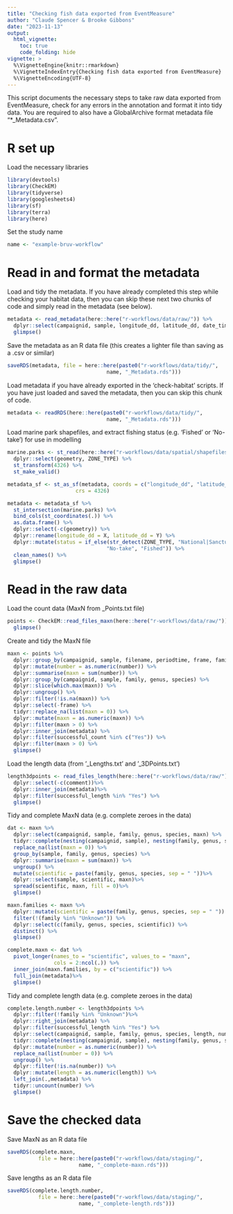```yaml
---
title: "Checking fish data exported from EventMeasure"
author: "Claude Spencer & Brooke Gibbons"
date: "2023-11-13"
output:
  html_vignette:
    toc: true
    code_folding: hide
vignette: >
  %\VignetteEngine{knitr::rmarkdown}
  %\VignetteIndexEntry{Checking fish data exported from EventMeasure}
  %\VignetteEncoding{UTF-8}
---
```


This script documents the necessary steps to take raw data exported from EventMeasure, check for any errors in the annotation and format it into tidy data. You are required to also have a GlobalArchive format metadata file "*_Metadata.csv".

# R set up
Load the necessary libraries
```r
library(devtools)
library(CheckEM)
library(tidyverse)
library(googlesheets4)
library(sf)
library(terra)
library(here)
```
Set the study name
```r
name <- "example-bruv-workflow"
```
# Read in and format the metadata
Load and tidy the metadata. If you have already completed this step while checking your habitat data, then you can skip these next two chunks of code and simply read in the metadata (see below).
```r
metadata <- read_metadata(here::here("r-workflows/data/raw/")) %>%
  dplyr::select(campaignid, sample, longitude_dd, latitude_dd, date_time, location, site, depth, successful_count, successful_length, successful_habitat_forward, successful_habitat_backward) %>%
  glimpse()
```
Save the metadata as an R data file (this creates a lighter file than saving as a .csv or similar)
```r
saveRDS(metadata, file = here::here(paste0("r-workflows/data/tidy/",
                                name, "_Metadata.rds")))
```
Load metadata if you have already exported in the 'check-habitat' scripts. If you have just loaded and saved the metadata, then you can skip this chunk of code.
```r
metadata <- readRDS(here::here(paste0("r-workflows/data/tidy/",
                                name, "_Metadata.rds")))
```
Load marine park shapefiles, and extract fishing status (e.g. 'Fished' or 'No-take') for use in modelling
```r
marine.parks <- st_read(here::here("r-workflows/data/spatial/shapefiles/Collaborative_Australian_Protected_Areas_Database_(CAPAD)_2022_-_Marine.shp"))  %>%
  dplyr::select(geometry, ZONE_TYPE) %>%
  st_transform(4326) %>%
  st_make_valid()

metadata_sf <- st_as_sf(metadata, coords = c("longitude_dd", "latitude_dd"),
                      crs = 4326)

metadata <- metadata_sf %>%
  st_intersection(marine.parks) %>%
  bind_cols(st_coordinates(.)) %>%
  as.data.frame() %>%
  dplyr::select(-c(geometry)) %>%
  dplyr::rename(longitude_dd = X, latitude_dd = Y) %>%
  dplyr::mutate(status = if_else(str_detect(ZONE_TYPE, "National|Sanctuary"),
                                "No-take", "Fished")) %>%
  clean_names() %>%
  glimpse()
```
# Read in the raw data
Load the count data (MaxN from _Points.txt file)
```r
points <- CheckEM::read_files_maxn(here::here("r-workflows/data/raw/")) %>%
  glimpse()
```
Create and tidy the MaxN file
```r
maxn <- points %>% 
  dplyr::group_by(campaignid, sample, filename, periodtime, frame, family, genus, species) %>% 
  dplyr::mutate(number = as.numeric(number)) %>%
  dplyr::summarise(maxn = sum(number)) %>%
  dplyr::group_by(campaignid, sample, family, genus, species) %>%
  dplyr::slice(which.max(maxn)) %>%
  dplyr::ungroup() %>%
  dplyr::filter(!is.na(maxn)) %>%
  dplyr::select(-frame) %>%
  tidyr::replace_na(list(maxn = 0)) %>%
  dplyr::mutate(maxn = as.numeric(maxn)) %>%
  dplyr::filter(maxn > 0) %>%
  dplyr::inner_join(metadata) %>%
  dplyr::filter(successful_count %in% c("Yes")) %>% 
  dplyr::filter(maxn > 0) %>%
  glimpse()
```
Load the length data (from '_Lengths.txt' and '_3DPoints.txt')
```r
length3dpoints <- read_files_length(here::here("r-workflows/data/raw/")) %>%                   
  dplyr::select(-c(comment))%>%
  dplyr::inner_join(metadata)%>%
  dplyr::filter(successful_length %in% "Yes") %>%
  glimpse() 
```
Tidy and complete MaxN data (e.g. complete zeroes in the data)
```r
dat <- maxn %>%
  dplyr::select(campaignid, sample, family, genus, species, maxn) %>%
  tidyr::complete(nesting(campaignid, sample), nesting(family, genus, species)) %>%
  replace_na(list(maxn = 0)) %>%
  group_by(sample, family, genus, species) %>%
  dplyr::summarise(maxn = sum(maxn)) %>%
  ungroup() %>% 
  mutate(scientific = paste(family, genus, species, sep = " "))%>%
  dplyr::select(sample, scientific, maxn)%>%
  spread(scientific, maxn, fill = 0)%>%
  glimpse()

maxn.families <- maxn %>%
  dplyr::mutate(scientific = paste(family, genus, species, sep = " ")) %>%
  filter(!(family %in% "Unknown")) %>%
  dplyr::select(c(family, genus, species, scientific)) %>%
  distinct() %>%
  glimpse()

complete.maxn <- dat %>%
  pivot_longer(names_to = "scientific", values_to = "maxn",
               cols = 2:ncol(.)) %>%
  inner_join(maxn.families, by = c("scientific")) %>%
  full_join(metadata)%>%
  glimpse()
```
Tidy and complete length data (e.g. complete zeroes in the data)
```r
complete.length.number <- length3dpoints %>% 
  dplyr::filter(!family %in% "Unknown")%>%
  dplyr::right_join(metadata) %>%
  dplyr::filter(successful_length %in% "Yes") %>%
  dplyr::select(campaignid, sample, family, genus, species, length, number, range) %>%
  tidyr::complete(nesting(campaignid, sample), nesting(family, genus, species)) %>%
  dplyr::mutate(number = as.numeric(number)) %>%
  replace_na(list(number = 0)) %>%
  ungroup() %>%
  dplyr::filter(!is.na(number)) %>%
  dplyr::mutate(length = as.numeric(length)) %>%
  left_join(.,metadata) %>%
  tidyr::uncount(number) %>%
  glimpse()
```
# Save the checked data
Save MaxN as an R data file
```r
saveRDS(complete.maxn, 
          file = here::here(paste0("r-workflows/data/staging/",
                       name, "_complete-maxn.rds")))
```
Save lengths as an R data file
```r
saveRDS(complete.length.number, 
          file = here::here(paste0("r-workflows/data/staging/",
                       name, "_complete-length.rds")))
```
